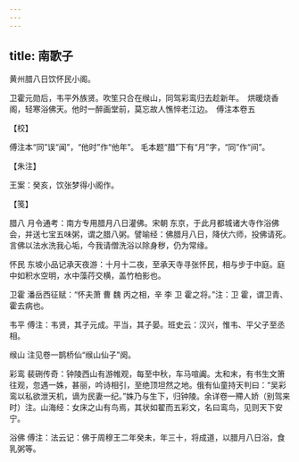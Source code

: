 ```yaml
---
---
---
```

title: 南歌子
---







黄州腊八日饮怀民小阁。

卫霍元勋后，韦平外族贤。吹笙只合在缑山，同驾彩鸾归去趁新年。　烘暖烧香阁，轻寒浴佛天。他时一醉画堂前，莫忘故人憔悴老江边。　傅注本卷五





【校】


傅注本“同”误“闻”，“他时”作“他年”。 毛本题“腊”下有“月”字，“同”作“间”。





【朱注】


王案：癸亥，饮张梦得小阁作。





【笺】


腊八 月令通考：南方专用腊月八日灌佛。宋朝 东京，于此月都城诸大寺作浴佛会，并送七宝五味粥，谓之腊八粥。譬喻经：佛腊月八日，降伏六师，投佛请死。言佛以法水洗我心垢，今我请僧洗浴以除身秽，仍为常缘。

怀民 东坡小品记承天夜游：十月十二夜，至承天寺寻张怀民，相与步于中庭。庭中如积水空明，水中藻荇交横，盖竹柏影也。

卫霍 潘岳西征赋：“怀夫萧 曹 魏 丙之相，辛 李 卫 霍之将。”注：卫 霍，谓卫青、霍去病也。

韦平 傅注：韦贤，其子元成。平当，其子晏。班史云：汉兴，惟韦、平父子至丞相。

缑山 注见卷一鹊桥仙“缑山仙子”阕。

彩鸾 裴硎传奇：钟陵西山有游帷观，每至中秋，车马喧阗。太和末，有书生文箫往观，忽遇一姝，甚丽，吟诗相引，至绝顶坦然之地。俄有仙童持天判曰：“吴彩鸾以私欲泄天机，谪为民妻一纪。”姝乃与生下，归钟陵。余详卷一殢人娇（别驾来时）注。山海经：女床之山有鸟焉，其状如翟而五彩文，名曰鸾鸟，见则天下安宁。

浴佛 傅注：法云记：佛于周穆王二年癸未，年三十，将成道，以腊月八日浴，食乳粥等。